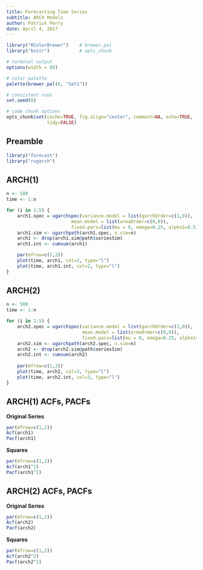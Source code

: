 ```yaml
---
title: Forecasting Time Series
subtitle: ARCH Models
author: Patrick Perry 
date: April 4, 2017
---
```


```r
library("RColorBrewer")    # brewer.pal
library("knitr")           # opts_chunk

# terminal output
options(width = 80)

# color palette
palette(brewer.pal(6, "Set1"))

# consistent runs
set.seed(0)

# code chunk options
opts_chunk$set(cache=TRUE, fig.align="center", comment=NA, echo=TRUE,
               tidy=FALSE)
```

Preamble
--------

```r
library("forecast")
library("rugarch")
```


ARCH(1)
-------

```r
n <- 500
time <- 1:n

for (i in 1:5) {
    arch1.spec = ugarchspec(variance.model = list(garchOrder=c(1,0)), 
                        mean.model = list(armaOrder=c(0,0)),
                        fixed.pars=list(mu = 0, omega=0.25, alpha1=0.5))
    arch1.sim <- ugarchpath(arch1.spec, n.sim=n)
    arch1 <- drop(arch1.sim@path$seriesSim)
    arch1.int <- cumsum(arch1)

    par(mfrow=c(1,2))
    plot(time, arch1, col=2, type="l")
    plot(time, arch1.int, col=2, type="l")
}
```


ARCH(2)
-------

```r
n <- 500
time <- 1:n

for (i in 1:5) {
    arch2.spec = ugarchspec(variance.model = list(garchOrder=c(2,0)), 
                            mean.model = list(armaOrder=c(0,0)),
                            fixed.pars=list(mu = 0, omega=0.25, alpha1=0.6, alpha2=0.35))
    arch2.sim <- ugarchpath(arch2.spec, n.sim=n)
    arch2 <- drop(arch2.sim@path$seriesSim)
    arch2.int <- cumsum(arch2)
    
    par(mfrow=c(1,2))
    plot(time, arch2, col=3, type="l")
    plot(time, arch2.int, col=3, type="l")
}
```


ARCH(1) ACFs, PACFs
-------------------

**Original Series**

```r
par(mfrow=c(1,2))
Acf(arch1)
Pacf(arch1)
```


**Squares**

```r
par(mfrow=c(1,2))
Acf(arch1^2)
Pacf(arch1^2)
```



ARCH(2) ACFs, PACFs
-------------------

**Original Series**

```r
par(mfrow=c(1,2))
Acf(arch2)
Pacf(arch2)
```


**Squares**

```r
par(mfrow=c(1,2))
Acf(arch2^2)
Pacf(arch2^2)
```


